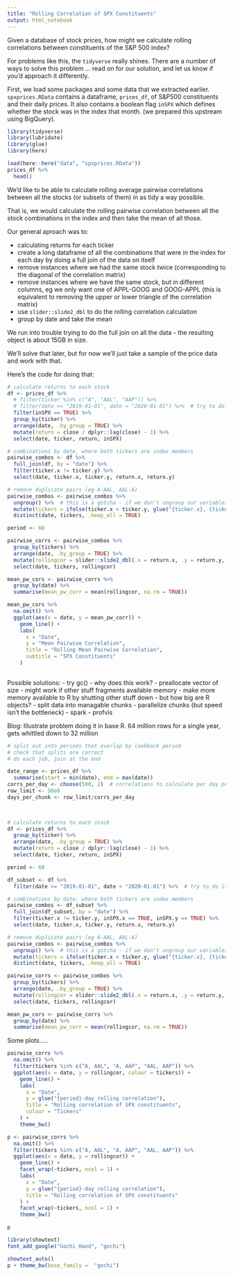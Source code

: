 ```yaml
---
title: "Rolling Correlation of SPX Constituents"
output: html_notebook
---
```


Given a database of stock prices, how might we calculate rolling correlations between constituents of the S&P 500 index?

For problems like this, the `tidyverse` really shines. There are a number of ways to solve this problem ... read on for our solution, and let us know if you'd approach it differently.

First, we load some packages and some data that we extracted earlier. `spxprices.RData` contains a dataframe, `prices_df`, of S&P500 constituents and their daily prices. It also contains a boolean flag `inSPX` which defines whether the stock was in the index that month. (we prepared this upstream using BigQuery).

```r
library(tidyverse)
library(lubridate)
library(glue)
library(here)

load(here::here("data", "spxprices.RData"))
prices_df %>%
  head()
```

We'd like to be able to calculate rolling average pairwise correlations between all the stocks (or subsets of them) in as tidy a way possible.

That is, we would calculate the rolling pairwise correlation between all the stock combinations in the index and then take the mean of all those.

Our general aproach was to:

- calculating returns for each ticker 
- create a long dataframe of all the combinations that were in the index for each day by doing a full join of the data on itself
- remove instances where we had the same stock twice (corresponding to the diagonal of the correlation matrix)
- remove instances where we have the same stock, but in different columns, eg we only want one of APPL-GOOG and GOOG-APPL (this is equivalent to removing the upper or lower triangle of the correlation matrix)
- use `slider::slide2_dbl` to do the rolling correlation calculation 
- group by date and take the mean

We run into trouble trying to do the full join on all the data - the resulting object is about 15GB in size. 

We'll solve that later, but for now we'll just take a sample of the price data and work with that.

Here's the code for doing that:


```r
# calculate returns to each stock
df <- prices_df %>%
  # filter(ticker %in% c("A", "AAL", "AAP")) %>%
  # filter(date >= "2019-01-01", date < "2020-01-01") %>%  # try to do it on a single year
  filter(inSPX == TRUE) %>%
  group_by(ticker) %>%
  arrange(date, .by_group = TRUE) %>%
  mutate(return = close / dplyr::lag(close) - 1) %>%
  select(date, ticker, return, inSPX)

# combinations by date, where both tickers are index members
pairwise_combos <- df %>%
  full_join(df, by = "date") %>%
  filter(ticker.x != ticker.y) %>%
  select(date, ticker.x, ticker.y, return.x, return.y)

# remove duplicate pairs (eg A-AAL, AAL-A)
pairwise_combos <- pairwise_combos %>%
  ungroup() %>%  # this is a gotcha - if we don't ungroup our variables, the grouping variable will be added back and thwart attempts to filter distinct cases.
  mutate(tickers = ifelse(ticker.x < ticker.y, glue("{ticker.x}, {ticker.y}"), glue("{ticker.y}, {ticker.x}"))) %>%
  distinct(date, tickers, .keep_all = TRUE) 

period <- 60

pairwise_corrs <- pairwise_combos %>%
  group_by(tickers) %>%
  arrange(date, .by_group = TRUE) %>%
  mutate(rollingcor = slider::slide2_dbl(.x = return.x, .y = return.y, .f = ~cor(.x, .y), .before = period, .complete = TRUE)) %>%
  select(date, tickers, rollingcor)

mean_pw_cors <- pairwise_corrs %>%
  group_by(date) %>%
  summarise(mean_pw_corr = mean(rollingcor, na.rm = TRUE))

mean_pw_cors %>%
  na.omit() %>%
  ggplot(aes(x = date, y = mean_pw_corr)) +
    geom_line() +
    labs(
      x = "Date",
      y = "Mean Pairwise Correlation",
      title = "Rolling Mean Pairwise Correlation",
      subtitle = "SPX Constituents"
    )
  
```

Possible solutions:
- try gc() - why does this work?
- preallocate vector of size - might work if other stuff fragments available memory
- make more memory available to R by shutting other stuff down - but how big are R objects?
- split data into managable chunks
- parallelize chunks (but speed isn't the bottleneck)
- spark
- profvis



Blog:
Illustrate problem doing it in base R. 64 million rows for a single year, gets whittled down to 32 million

```r

# split out into periods that overlap by lookback period
# check that splits are correct
# do each job, join at the end

date_range <- prices_df %>%
  summarise(start = min(date), end = max(date))
corrs_per_day <- choose(500, 2)  # correlations to calculate per day per stock
row_limit <- 50e6
days_per_chunk <- row_limit/corrs_per_day
  


# calculate returns to each stock
df <- prices_df %>%
  group_by(ticker) %>%
  arrange(date, .by_group = TRUE) %>%
  mutate(return = close / dplyr::lag(close) - 1) %>%
  select(date, ticker, return, inSPX)

period <- 60

df_subset <- df %>%
  filter(date >= "2019-01-01", date < "2020-01-01") %>%  # try to do it on a single year

# combinations by date, where both tickers are index members
pairwise_combos <- df_subset %>%
  full_join(df_subset, by = "date") %>%
  filter(ticker.x != ticker.y, inSPX.x == TRUE, inSPX.y == TRUE) %>%
  select(date, ticker.x, ticker.y, return.x, return.y)

# remove duplicate pairs (eg A-AAL, AAL-A)
pairwise_combos <- pairwise_combos %>%
  ungroup() %>%  # this is a gotcha - if we don't ungroup our variables, the grouping variable will be added back and thwart attempts to filter distinct cases.
  mutate(tickers = ifelse(ticker.x < ticker.y, glue("{ticker.x}, {ticker.y}"), glue("{ticker.y}, {ticker.x}"))) %>%
  distinct(date, tickers, .keep_all = TRUE) 

pairwise_corrs <- pairwise_combos %>%
  group_by(tickers) %>%
  arrange(date, .by_group = TRUE) %>%
  mutate(rollingcor = slider::slide2_dbl(.x = return.x, .y = return.y, .f = ~cor(.x, .y), .before = period, .complete = TRUE)) %>%
  select(date, tickers, rollingcor)

mean_pw_cors <- pairwise_corrs %>%
  group_by(date) %>%
  summarise(mean_pw_corr = mean(rollingcor, na.rm = TRUE))
```


Some plots.....

```r
pairwise_corrs %>%
  na.omit() %>%
  filter(tickers %in% c("A, AAL", "A, AAP", "AAL, AAP")) %>%
  ggplot(aes(x = date, y = rollingcor, colour = tickers)) +
    geom_line() +
    labs(
      x = "Date", 
      y = glue("{period}-day rolling correlation"), 
      title = "Rolling correlation of SPX constituents", 
      colour = "Tickers"
    ) +
    theme_bw()

p <- pairwise_corrs %>%
  na.omit() %>%
  filter(tickers %in% c("A, AAL", "A, AAP", "AAL, AAP")) %>%
  ggplot(aes(x = date, y = rollingcor)) +
    geom_line() +
    facet_wrap(~tickers, ncol = 1) +
    labs(
      x = "Date", 
      y = glue("{period}-day rolling correlation"), 
      title = "Rolling correlation of SPX constituents" 
    ) +
    facet_wrap(~tickers, ncol = 1) +
    theme_bw()

p
```


```r
library(showtext)
font_add_google("Gochi Hand", "gochi")

showtext_auto()
p + theme_bw(base_family =  "gochi")
```

